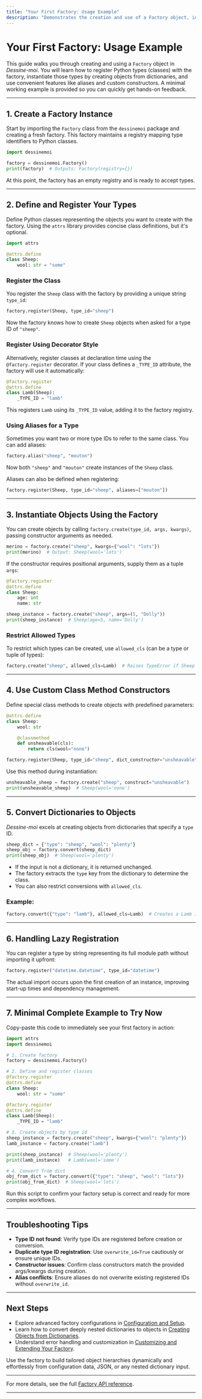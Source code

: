 ```yaml
---
title: "Your First Factory: Usage Example"
description: "Demonstrates the creation and use of a Factory object, including how to register types and build objects from dictionaries. Offers a ready-to-copy minimal working example for immediate feedback."
---
```


# Your First Factory: Usage Example

This guide walks you through creating and using a `Factory` object in *Dessine-moi*. You will learn how to register Python types (classes) with the factory, instantiate those types by creating objects from dictionaries, and use convenient features like aliases and custom constructors. A minimal working example is provided so you can quickly get hands-on feedback.

---

## 1. Create a Factory Instance

Start by importing the `Factory` class from the `dessinemoi` package and creating a fresh factory. This factory maintains a registry mapping type identifiers to Python classes.

```python
import dessinemoi

factory = dessinemoi.Factory()
print(factory)  # Outputs: Factory(registry={})
```

At this point, the factory has an empty registry and is ready to accept types.

---

## 2. Define and Register Your Types

Define Python classes representing the objects you want to create with the factory. Using the `attrs` library provides concise class definitions, but it's optional.

```python
import attrs

@attrs.define
class Sheep:
    wool: str = "some"
```

### Register the Class

You register the `Sheep` class with the factory by providing a unique string `type_id`:

```python
factory.register(Sheep, type_id="sheep")
```

Now the factory knows how to create `Sheep` objects when asked for a type ID of `"sheep"`.

### Register Using Decorator Style

Alternatively, register classes at declaration time using the `@factory.register` decorator. If your class defines a `_TYPE_ID` attribute, the factory will use it automatically:

```python
@factory.register
@attrs.define
class Lamb(Sheep):
    _TYPE_ID = "lamb"
```

This registers `Lamb` using its `_TYPE_ID` value, adding it to the factory registry.

### Using Aliases for a Type

Sometimes you want two or more type IDs to refer to the same class. You can add aliases:

```python
factory.alias("sheep", "mouton")
```

Now both `"sheep"` and `"mouton"` create instances of the `Sheep` class.

Aliases can also be defined when registering:

```python
factory.register(Sheep, type_id="sheep", aliases=["mouton"])
```

---

## 3. Instantiate Objects Using the Factory

You can create objects by calling `factory.create(type_id, args, kwargs)`, passing constructor arguments as needed.

```python
merino = factory.create("sheep", kwargs={"wool": "lots"})
print(merino)  # Output: Sheep(wool='lots')
```

If the constructor requires positional arguments, supply them as a tuple `args`:

```python
@factory.register
@attrs.define
class Sheep:
    age: int
    name: str

sheep_instance = factory.create("sheep", args=(5, "Dolly"))
print(sheep_instance)  # Sheep(age=5, name='Dolly')
```

### Restrict Allowed Types

To restrict which types can be created, use `allowed_cls` (can be a type or tuple of types):

```python
factory.create("sheep", allowed_cls=Lamb)  # Raises TypeError if Sheep is not a Lamb subtype
```

---

## 4. Use Custom Class Method Constructors

Define special class methods to create objects with predefined parameters:

```python
@attrs.define
class Sheep:
    wool: str

    @classmethod
    def unsheavable(cls):
        return cls(wool="none")

factory.register(Sheep, type_id="sheep", dict_constructor="unsheavable")
```

Use this method during instantiation:

```python
unsheavable_sheep = factory.create("sheep", construct="unsheavable")
print(unsheavable_sheep)  # Sheep(wool='none')
```

---

## 5. Convert Dictionaries to Objects

*Dessine-moi* excels at creating objects from dictionaries that specify a `type` ID.

```python
sheep_dict = {"type": "sheep", "wool": "plenty"}
sheep_obj = factory.convert(sheep_dict)
print(sheep_obj)  # Sheep(wool='plenty')
```

- If the input is not a dictionary, it is returned unchanged.
- The factory extracts the `type` key from the dictionary to determine the class.
- You can also restrict conversions with `allowed_cls`.

### Example:

```python
factory.convert({"type": "lamb"}, allowed_cls=Lamb)  # Creates a Lamb instance
```

---

## 6. Handling Lazy Registration

You can register a type by string representing its full module path without importing it upfront:

```python
factory.register("datetime.datetime", type_id="datetime")
```

The actual import occurs upon the first creation of an instance, improving start-up times and dependency management.

---

## 7. Minimal Complete Example to Try Now

Copy-paste this code to immediately see your first factory in action:

```python
import attrs
import dessinemoi

# 1. Create factory
factory = dessinemoi.Factory()

# 2. Define and register classes
@factory.register
@attrs.define
class Sheep:
    wool: str = "some"

@factory.register
@attrs.define
class Lamb(Sheep):
    _TYPE_ID = "lamb"

# 3. Create objects by type id
sheep_instance = factory.create("sheep", kwargs={"wool": "plenty"})
lamb_instance = factory.create("lamb")

print(sheep_instance)  # Sheep(wool='plenty')
print(lamb_instance)   # Lamb(wool='some')

# 4. Convert from dict
obj_from_dict = factory.convert({"type": "sheep", "wool": "lots"})
print(obj_from_dict)  # Sheep(wool='lots')
```

<Check>
Run this script to confirm your factory setup is correct and ready for more complex workflows.
</Check>

---

## Troubleshooting Tips

- **Type ID not found**: Verify type IDs are registered before creation or conversion.
- **Duplicate type ID registration**: Use `overwrite_id=True` cautiously or ensure unique IDs.
- **Constructor issues**: Confirm class constructors match the provided args/kwargs during creation.
- **Alias conflicts**: Ensure aliases do not overwrite existing registered IDs without `overwrite_id`.

---

## Next Steps

- Explore advanced factory configurations in [Configuration and Setup](../../getting-started/setup/configuration).
- Learn how to convert deeply nested dictionaries to objects in [Creating Objects from Dictionaries](../../guides/getting-started/dictionary-object-creation).
- Understand error handling and customization in [Customizing and Extending Your Factory](../../guides/practical-patterns/customizing-factories).

Use the factory to build tailored object hierarchies dynamically and effortlessly from configuration data, JSON, or any nested dictionary input.

---

For more details, see the full [Factory API reference](../../../api-reference/factory-core-api/factory-class).


---